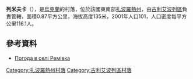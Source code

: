 {{coord|47|41|45|N|36|40|26|E|scale:100000|display=title}}

'''列米夫卡'''（{{lang-uk|Ремівка}}），是[[烏克蘭|烏克蘭]]的村落，位於該國東南部[[扎波羅熱州|扎波羅熱州]]，由[[古利艾波列區|古利艾波列區]]負責管轄，面積0.87平方公里，海拔高度135米，2001年人口101，人口密度每平方公里116.1人。

==參考資料==
* [http://weather.in.ua/ua/zaporozhskaja/22207 Погода в селі Ремівка] {{Wayback|url=http://weather.in.ua/ua/zaporozhskaja/22207 |date=20160305102439 }}

[[Category:扎波羅熱州村落|Category:扎波羅熱州村落]]
[[Category:古利艾波列區村落|Category:古利艾波列區村落]]


{{Zaporizhia-geo-stub}}